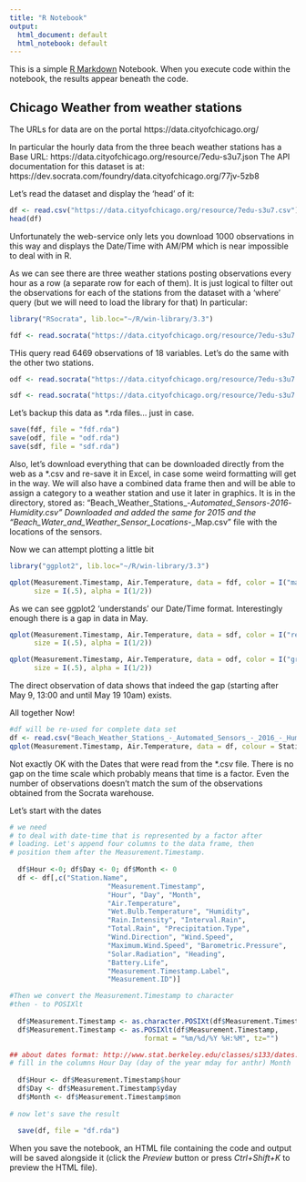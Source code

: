 ---
title: "R Notebook"
output:
  html_document: default
  html_notebook: default
---

This is a simple [R Markdown](http://rmarkdown.rstudio.com) Notebook. When you execute code within the notebook, the results appear beneath the code. 

## Chicago Weather from weather stations

The  URLs for data are on the portal https://data.cityofchicago.org/ 

In particular the hourly data from the three beach weather stations has a Base URL: 
https://data.cityofchicago.org/resource/7edu-s3u7.json 
The API documentation for this dataset is at:
https://dev.socrata.com/foundry/data.cityofchicago.org/77jv-5zb8

Let's read the dataset and display the 'head' of it:

```{r}
df <- read.csv("https://data.cityofchicago.org/resource/7edu-s3u7.csv")
head(df)

```

Unfortunately the web-service only lets you download 1000 observations in this way and displays the Date/Time with AM/PM which is near impossible to deal with in R.

As we can see there are three weather stations posting observations every hour as a row (a separate row for each of them). It is just logical to filter out the observations for each of the stations from the dataset with a 'where' query (but we will need to load the library for that) In particular:

```{r}
library("RSocrata", lib.loc="~/R/win-library/3.3")

fdf <- read.socrata("https://data.cityofchicago.org/resource/7edu-s3u7.csv?$where=station_name=\"Foster Weather Station\"")
```

THis query read 6469 observations of 18 variables. Let's do the same with the other two stations.

```{r}
odf <- read.socrata("https://data.cityofchicago.org/resource/7edu-s3u7.csv?$where=station_name=\"Oak Street Weather Station\"")

sdf <- read.socrata("https://data.cityofchicago.org/resource/7edu-s3u7.csv?$where=station_name=\"63rd Street Weather Station\"")
```

Let's backup this data as *.rda files... just in case.

```{r}
save(fdf, file = "fdf.rda")
save(odf, file = "odf.rda")
save(sdf, file = "sdf.rda")
```

Also, let's download everything that can be downloaded directly from the web as a *.csv and re-save it in Excel, in case some weird formatting will get in the way. We will also have a combined data frame then and will be able to assign a category to a weather station and use it later in graphics.
It is in the directory, stored as: "Beach_Weather_Stations_-_Automated_Sensors_-_2016_-_Humidity.csv"
Downloaded and added the same for 2015 and the "Beach_Water_and_Weather_Sensor_Locations_-_Map.csv" file with the locations of the sensors.

Now we can attempt plotting a little bit

```{r}
library("ggplot2", lib.loc="~/R/win-library/3.3")

qplot(Measurement.Timestamp, Air.Temperature, data = fdf, color = I("magenta"), 
      size = I(.5), alpha = I(1/2))
```


As we can see ggplot2 'understands' our Date/Time format. Interestingly enough there is a gap in data in May.

```{r}
qplot(Measurement.Timestamp, Air.Temperature, data = sdf, color = I("red"), 
      size = I(.5), alpha = I(1/2))
```

```{r}
qplot(Measurement.Timestamp, Air.Temperature, data = odf, color = I("green"), 
      size = I(.5), alpha = I(1/2))
```

The direct observation of data shows that indeed the gap (starting after May 9, 13:00 and until May 19 10am) exists.

All together Now!

```{r}
#df will be re-used for complete data set
df <- read.csv("Beach_Weather_Stations_-_Automated_Sensors_-_2016_-_Humidity.csv")
qplot(Measurement.Timestamp, Air.Temperature, data = df, colour = Station.Name)
```

Not exactly OK with the Dates that were read from the *.csv file. There is no gap on the time scale which probably means that time is a factor.
Even the number of observations doesn't match the sum of the observations obtained from the Socrata warehouse.

Let's start with the dates

```{r}
# we need
# to deal with date-time that is represented by a factor after
# loading. Let's append four columns to the data frame, then
# position them after the Measurement.Timestamp. 
  
  df$Hour <-0; df$Day <- 0; df$Month <- 0
  df <- df[,c("Station.Name", 
                        "Measurement.Timestamp", 
                        "Hour", "Day", "Month", 
                        "Air.Temperature", 
                        "Wet.Bulb.Temperature", "Humidity", 
                        "Rain.Intensity", "Interval.Rain", 
                        "Total.Rain", "Precipitation.Type", 
                        "Wind.Direction", "Wind.Speed", 
                        "Maximum.Wind.Speed", "Barometric.Pressure", 
                        "Solar.Radiation", "Heading", 
                        "Battery.Life", 
                        "Measurement.Timestamp.Label", 
                        "Measurement.ID")]

#Then we convert the Measurement.Timestamp to character
#then - to POSIXlt
  
  df$Measurement.Timestamp <- as.character.POSIXt(df$Measurement.Timestamp)
  df$Measurement.Timestamp <- as.POSIXlt(df$Measurement.Timestamp, 
                                 format = "%m/%d/%Y %H:%M", tz="")

## about dates format: http://www.stat.berkeley.edu/classes/s133/dates.html
# fill in the columns Hour Day (day of the year mday for anthr) Month
  
  df$Hour <- df$Measurement.Timestamp$hour
  df$Day <- df$Measurement.Timestamp$yday
  df$Month <- df$Measurement.Timestamp$mon
  
# now let's save the result
  
  save(df, file = "df.rda")
```



When you save the notebook, an HTML file containing the code and output will be saved alongside it (click the *Preview* button or press *Ctrl+Shift+K* to preview the HTML file).
